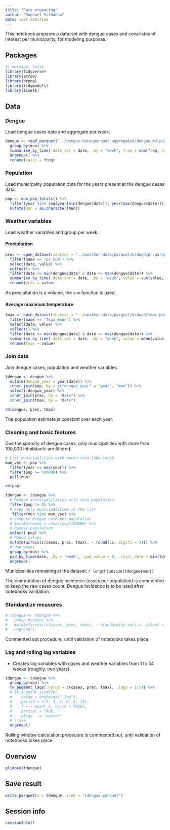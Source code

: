 ```yaml
---
title: "Data preparing"
author: "Raphael Saldanha"
date: last-modified
---
```


This notebook prepares a data-set with dengue cases and covariates of interest per municipality, for modeling purposes.

## Packages

```r
#| message: false
library(tidyverse)
library(arrow)
library(brpop)
library(tidymodels)
library(timetk)
```

## Data

### Dengue

Load dengue cases data and aggregate per week.

```r
dengue <- read_parquet("../dengue-data/parquet_aggregated/dengue_md.parquet") %>%
  group_by(mun) %>%
  summarise_by_time(.date_var = date, .by = "week", freq = sum(freq, na.rm = TRUE)) %>%
  ungroup() %>%
  rename(cases = freq)
```

### Population

Load municipality population data for the years present at the dengue cases data.

```r
pop <- mun_pop_totals() %>%
  filter(year %in% seq(year(min(dengue$date)), year(max(dengue$date)))) %>%
  mutate(mun = as.character(mun))
```

### Weather variables

Load weather variables and group per week.

#### Precipitation

```r
prec <- open_dataset(sources = "../weather-data/parquet/brdwgd/pr.parquet") %>%
  filter(name == "pr_sum") %>%
  select(date, value) %>%
  collect() %>%
  filter(date >= min(dengue$date) & date <= max(dengue$date)) %>%
  summarise_by_time(.date_var = date, .by = "week", value = sum(value, na.rm = TRUE)) %>%
  rename(prec = value)
```

::: callout-note
As precipitation is a volume, the `sum` function is used.
:::

#### Average maximum temperature

```r
tmax <- open_dataset(sources = "../weather-data/parquet/brdwgd/tmax.parquet") %>%
  filter(name == "Tmax_mean") %>%
  select(date, value) %>%
  collect() %>%
  filter(date >= min(dengue$date) & date <= max(dengue$date)) %>%
  summarise_by_time(.date_var = date, .by = "week", value = mean(value, na.rm = TRUE)) %>%
  rename(tmax = value)
```

### Join data

Join dengue cases, population and weather variables.

```r
tdengue <- dengue %>%
  mutate(dengue_year = year(date)) %>%
  inner_join(pop, by = c("dengue_year" = "year", "mun")) %>%
  select(-dengue_year) %>%
  inner_join(prec, by = "date") %>%
  inner_join(tmax, by = "date")

rm(dengue, prec, tmax)
```

::: callout-note
The population estimate is constant over each year.
:::

### Cleaning and basic features

Due the sparsity of dengue cases, only municipalities with more than 100,000 inhabitants are filtered.

```r
# List municipalities with moren than 100k inhab
mun_vec <- pop %>%
  filter(year == max(year)) %>%
  filter(pop >= 100000) %>%
  pull(mun)

rm(pop)
```

```r
tdengue <- tdengue %>%
  # Remove municipalilities with zero population
  filter(pop != 0) %>%
  # Keep only municipalities in the list
   filter(mun %in% mun_vec) %>%
  # Compute dengue rate per population
  # mutate(cases = cases/pop*100000) %>%
  # Remove population
  select(-pop) %>%
  # Round values
  mutate(across(c(cases, prec, tmax), ~ round(.x, digits = 2))) %>%
  # Pad weeks 
  group_by(mun) %>%
  pad_by_time(date, .by = "week", .pad_value = 0, .start_date = min(tdengue$date), .end_date = max(tdengue$date)) %>%
  ungroup()
```

Municipalities remaining at the dataset: `r length(unique(tdengue$mun))`

::: callout-warning
The computation of dengue incidence (cases per population) is commented to keep the raw cases count. Dengue incidence is to be used after notebooks validation.
:::

### Standardize measures

```r
# tdengue <- tdengue %>%
#   group_by(mun) %>%
#   mutate(across(c(cases, prec, tmax), ~ standardize_vec(.x, silent = TRUE))) %>%
#   ungroup()
```

::: callout-warning
Commented out procedure, until validation of notebooks takes place.
:::

### Lag and rolling lag variables

-   Creates lag variables with cases and weather variables from 1 to 54 weeks (roughly, two years).

```r
tdengue <- tdengue %>%
  group_by(mun) %>%
  tk_augment_lags(.value = c(cases, prec, tmax), .lags = 1:54) %>%
  # tk_augment_slidify(
  #   .value = contains("_lag"), 
  #   .period = c(2, 3, 4, 6, 8, 12), 
  #   .f = ~ mean(.x, na.rm = TRUE), 
  #   .partial = TRUE,
  #   .align   = "center"
  # ) %>%
  ungroup()
```

::: callout-warning
Rolling window calculation procedure is commented out, until validation of notebooks takes place.
:::

## Overview

```r
glimpse(tdengue)
```

## Save result

```r
write_parquet(x = tdengue, sink = "tdengue.parquet")
```

## Session info

```r
sessionInfo()
```
